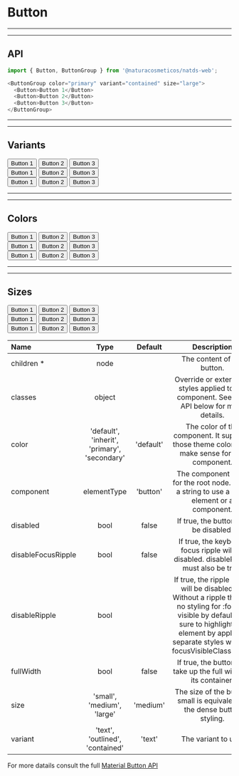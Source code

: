 
# Button

***
***
## API

```js highlight-line="2"
import { Button, ButtonGroup } from '@naturacosmeticos/natds-web';

<ButtonGroup color="primary" variant="contained" size="large">
  <Button>Button 1</Button>
  <Button>Button 2</Button>
  <Button>Button 3</Button>
</ButtonGroup>
```

***
***
## Variants

<Preview>
  <Provider theme={themes.natura.light}>
    <div  style={{ padding: '20px'}}>
      <ButtonGroup color="primary" variant="contained" size="medium">
        <Button>Button 1</Button>
        <Button>Button 2</Button>
        <Button>Button 3</Button>
      </ButtonGroup>
    </div>
    <div  style={{ padding: '20px'}}>
      <ButtonGroup color="primary" variant="outlined" size="medium">
        <Button>Button 1</Button>
        <Button>Button 2</Button>
        <Button>Button 3</Button>
      </ButtonGroup>
    </div>
    <div  style={{ padding: '20px'}}>
      <ButtonGroup color="primary" variant="text" size="medium">
        <Button>Button 1</Button>
        <Button>Button 2</Button>
        <Button>Button 3</Button>
      </ButtonGroup>
    </div>
  </Provider>
</Preview>

***
***
## Colors
<Preview>
  <Provider theme={themes.natura.light}>
    <div  style={{ padding: '20px'}}>
      <ButtonGroup color="primary" variant="contained" size="medium">
        <Button>Button 1</Button>
        <Button>Button 2</Button>
        <Button>Button 3</Button>
      </ButtonGroup>
    </div>
    <div  style={{ padding: '20px'}}>
      <ButtonGroup color="secondary" variant="contained" size="medium">
        <Button>Button 1</Button>
        <Button>Button 2</Button>
        <Button>Button 3</Button>
      </ButtonGroup>
    </div>
    <div  style={{ padding: '20px'}}>
      <ButtonGroup color="default" variant="contained" size="medium">
        <Button>Button 1</Button>
        <Button>Button 2</Button>
        <Button>Button 3</Button>
      </ButtonGroup>
    </div>
  </Provider>
</Preview>

***
***
## Sizes

<Preview>
  <Provider theme={themes.natura.light}>
    <div  style={{ padding: '20px'}}>
      <ButtonGroup color="primary" variant="contained" size="small">
        <Button>Button 1</Button>
        <Button>Button 2</Button>
        <Button>Button 3</Button>
      </ButtonGroup>
    </div>
    <div  style={{ padding: '20px'}}>
      <ButtonGroup color="primary" variant="contained" size="medium">
        <Button>Button 1</Button>
        <Button>Button 2</Button>
        <Button>Button 3</Button>
      </ButtonGroup>
    </div>
    <div  style={{ padding: '20px'}}>
      <ButtonGroup color="primary" variant="contained" size="large">
        <Button>Button 1</Button>
        <Button>Button 2</Button>
        <Button>Button 3</Button>
      </ButtonGroup>
    </div>
  </Provider>
</Preview>


| Name                      | Type                                            | Default                       | Description
| :--                       | :-:                                             | :-:                           | :-:                       |
| children *                | node                                            |                               | The content of the button.
| classes                   | object                                          |                               | Override or extend the styles applied to the component. See CSS API below for more details.
| color                     | 'default', 'inherit', 'primary', 'secondary'    | 'default'                     | The color of the component. It supports those theme colors that make sense for this component.
| component                 | elementType                                     | 'button'                      | The component used for the root node. Either a string to use a DOM element or a component.
| disabled                  | bool                                            | false                         | If true, the button will be disabled.
| disableFocusRipple        | bool                                            | false                         | If true, the keyboard focus ripple will be disabled. disableRipple must also be true.
| disableRipple             | bool                                            |                               | If true, the ripple effect will be disabled. ⚠️ Without a ripple there is no styling for :focus-visible by default. Be sure to highlight the element by applying separate styles with the focusVisibleClassName.
| fullWidth                 | bool                                            | false                         | If true, the button will take up the full width of its container.
| size                      | 'small', 'medium', 'large'                      | 'medium'                      | The size of the button. small is equivalent to the dense button styling.
| variant                   | 'text', 'outlined', 'contained'                 | 'text'                        | The variant to use.

For more datails consult the full [Material Button API](https://material-ui.com/api/button-group/)
